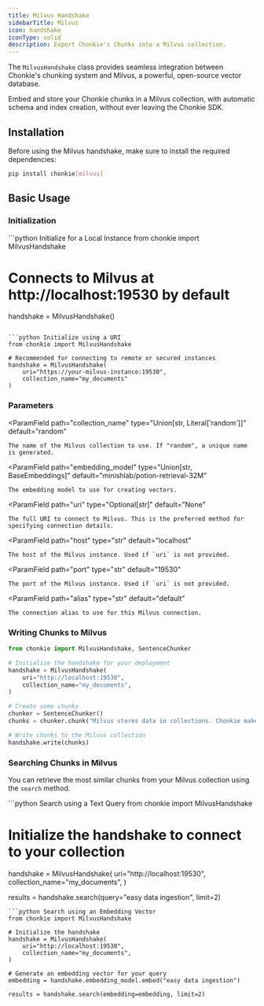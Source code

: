 ```yaml
---
title: Milvus Handshake
sidebarTitle: Milvus
icon: handshake
iconType: solid
description: Export Chonkie's Chunks into a Milvus collection.
---
```


The `MilvusHandshake` class provides seamless integration between Chonkie's chunking system and Milvus, a powerful, open-source vector database.

Embed and store your Chonkie chunks in a Milvus collection, with automatic schema and index creation, without ever leaving the Chonkie SDK.

## Installation

Before using the Milvus handshake, make sure to install the required dependencies:

```bash
pip install chonkie[milvus]
```

## Basic Usage

### Initialization
<CodeGroup>
```python Initialize for a Local Instance
from chonkie import MilvusHandshake

# Connects to Milvus at http://localhost:19530 by default
handshake = MilvusHandshake()
```

```python Initialize using a URI
from chonkie import MilvusHandshake

# Recommended for connecting to remote or secured instances
handshake = MilvusHandshake(
    uri="https://your-milvus-instance:19530",
    collection_name="my_documents"
)
```

</CodeGroup>

### Parameters

<ParamField
    path="collection_name"
    type="Union[str, Literal['random']]"
    default="random"
>
    The name of the Milvus collection to use. If "random", a unique name is generated.
</ParamField>

<ParamField
    path="embedding_model"
    type="Union[str, BaseEmbeddings]"
    default="minishlab/potion-retrieval-32M"
>
    The embedding model to use for creating vectors.
</ParamField>

<ParamField
    path="uri"
    type="Optional[str]"
    default="None"
>
    The full URI to connect to Milvus. This is the preferred method for specifying connection details.
</ParamField>

<ParamField
    path="host"
    type="str"
    default="localhost"
>
    The host of the Milvus instance. Used if `uri` is not provided.
</ParamField>

<ParamField
    path="port"
    type="str"
    default="19530"
>
    The port of the Milvus instance. Used if `uri` is not provided.
</ParamField>

<ParamField
    path="alias"
    type="str"
    default="default"
>
    The connection alias to use for this Milvus connection.
</ParamField>

### Writing Chunks to Milvus

```python
from chonkie import MilvusHandshake, SentenceChunker

# Initialize the handshake for your deployment
handshake = MilvusHandshake(
    uri="http://localhost:19530",
    collection_name="my_documents",
)

# Create some chunks
chunker = SentenceChunker()
chunks = chunker.chunk("Milvus stores data in collections. Chonkie makes ingestion easy!")

# Write chunks to the Milvus collection
handshake.write(chunks)
```

### Searching Chunks in Milvus

You can retrieve the most similar chunks from your Milvus collection using the `search` method.

<CodeGroup>
```python Search using a Text Query
from chonkie import MilvusHandshake

# Initialize the handshake to connect to your collection
handshake = MilvusHandshake(
    uri="http://localhost:19530",
    collection_name="my_documents",
)

results = handshake.search(query="easy data ingestion", limit=2)
```
```python Search using an Embedding Vector
from chonkie import MilvusHandshake

# Initialize the handshake
handshake = MilvusHandshake(
    uri="http://localhost:19530",
    collection_name="my_documents",
)

# Generate an embedding vector for your query
embedding = handshake.embedding_model.embed("easy data ingestion")

results = handshake.search(embedding=embedding, limit=2)
```
</CodeGroup>
